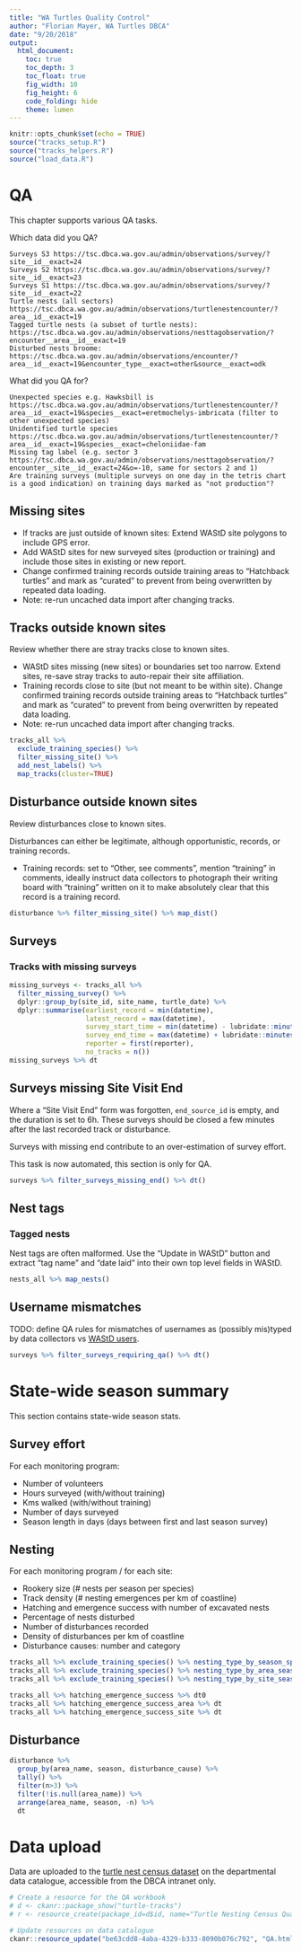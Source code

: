 ```yaml
---
title: "WA Turtles Quality Control"
author: "Florian Mayer, WA Turtles DBCA"
date: "9/20/2018"
output:
  html_document:
    toc: true
    toc_depth: 3
    toc_float: true
    fig_width: 10
    fig_height: 6
    code_folding: hide
    theme: lumen
---
```


```r
knitr::opts_chunk$set(echo = TRUE)
source("tracks_setup.R")
source("tracks_helpers.R")
source("load_data.R")
```

# QA
This chapter supports various QA tasks.


 Which data did you QA?

    Surveys S3 https://tsc.dbca.wa.gov.au/admin/observations/survey/?site__id__exact=24
    Surveys S2 https://tsc.dbca.wa.gov.au/admin/observations/survey/?site__id__exact=23
    Surveys S1 https://tsc.dbca.wa.gov.au/admin/observations/survey/?site__id__exact=22
    Turtle nests (all sectors) https://tsc.dbca.wa.gov.au/admin/observations/turtlenestencounter/?area__id__exact=19
    Tagged turtle nests (a subset of turtle nests): https://tsc.dbca.wa.gov.au/admin/observations/nesttagobservation/?encounter__area__id__exact=19
    Disturbed nests broome: https://tsc.dbca.wa.gov.au/admin/observations/encounter/?area__id__exact=19&encounter_type__exact=other&source__exact=odk

What did you QA for?

    Unexpected species e.g. Hawksbill is https://tsc.dbca.wa.gov.au/admin/observations/turtlenestencounter/?area__id__exact=19&species__exact=eretmochelys-imbricata (filter to other unexpected species)
    Unidentified turtle species https://tsc.dbca.wa.gov.au/admin/observations/turtlenestencounter/?area__id__exact=19&species__exact=cheloniidae-fam
    Missing tag label (e.g. sector 3 https://tsc.dbca.wa.gov.au/admin/observations/nesttagobservation/?encounter__site__id__exact=24&o=-10, same for sectors 2 and 1)
    Are training surveys (multiple surveys on one day in the tetris chart is a good indication) on training days marked as "not production"?
    
    

## Missing sites
* If tracks are just outside of known sites: Extend WAStD site polygons to include GPS error.
* Add WAStD sites for new surveyed sites (production or training) and include those sites in existing or new report.
* Change confirmed training records outside training areas to "Hatchback turtles" and mark as "curated" to
  prevent from being overwritten by repeated data loading.
* Note: re-run uncached data import after changing tracks.

## Tracks outside known sites
Review whether there are stray tracks close to known sites.

* WAStD sites missing (new sites) or boundaries set too narrow. 
  Extend sites, re-save stray tracks to auto-repair their site affiliation.
* Training records close to site (but not meant to be within site).
  Change confirmed training records outside training areas to "Hatchback turtles" 
  and mark as "curated" to prevent from being overwritten by repeated data loading.
* Note: re-run uncached data import after changing tracks.

```r
tracks_all %>% 
  exclude_training_species() %>%
  filter_missing_site() %>%
  add_nest_labels() %>% 
  map_tracks(cluster=TRUE)
```

## Disturbance outside known sites
Review disturbances close to known sites.

Disturbances can either be legitimate, although opportunistic, records, or training
records.

* Training records: set to "Other, see comments", mention "training" in comments,
  ideally instruct data collectors to photograph their writing board with "training"
  written on it to make absolutely clear that this record is a training record.

```r
disturbance %>% filter_missing_site() %>% map_dist()
```



## Surveys

### Tracks with missing surveys
```r
missing_surveys <- tracks_all %>%
  filter_missing_survey() %>%
  dplyr::group_by(site_id, site_name, turtle_date) %>%
  dplyr::summarise(earliest_record = min(datetime), 
                   latest_record = max(datetime), 
                   survey_start_time = min(datetime) - lubridate::minutes(30),
                   survey_end_time = max(datetime) + lubridate::minutes(30),
                   reporter = first(reporter),
                   no_tracks = n()) 
missing_surveys %>% dt
```


## Surveys missing Site Visit End
Where a "Site Visit End" form was forgotten, `end_source_id` is empty, and the duration is set to 6h. 
These surveys should be closed a few minutes after the last recorded track or disturbance.

Surveys with missing end contribute to an over-estimation of survey effort.

This task is now automated, this section is only for QA.
  
```r
surveys %>% filter_surveys_missing_end() %>% dt()
```


## Nest tags

### Tagged nests
Nest tags are often malformed. Use the "Update in WAStD" button and extract "tag name" and 
"date laid" into their own top level fields in WAStD.

```r
nests_all %>% map_nests()
```


## Username mismatches
TODO: define QA rules for mismatches of usernames as (possibly mis)typed by data collectors vs 
[WAStD users](https://tsc.dbca.wa.gov.au/admin/users/user/).

```r
surveys %>% filter_surveys_requiring_qa() %>% dt()
```

# State-wide season summary
This section contains state-wide season stats.

## Survey effort

For each monitoring program:

* Number of volunteers
* Hours surveyed (with/without training)
* Kms walked (with/without training)
* Number of days surveyed
* Season length in days (days between first and last season survey)

## Nesting

For each monitoring program / for each site:

* Rookery size (# nests per season per species)
* Track density (# nesting emergences per km of coastline)
* Hatching and emergence success with number of excavated nests
* Percentage of nests disturbed
* Number of disturbances recorded
* Density of disturbances per km of coastline
* Disturbance causes: number and category

```r
tracks_all %>% exclude_training_species() %>% nesting_type_by_season_species() %>% dt0
tracks_all %>% exclude_training_species() %>% nesting_type_by_area_season_species() %>% dt
tracks_all %>% exclude_training_species() %>% nesting_type_by_site_season_species() %>% dt

tracks_all %>% hatching_emergence_success %>% dt0
tracks_all %>% hatching_emergence_success_area %>% dt
tracks_all %>% hatching_emergence_success_site %>% dt
```

## Disturbance

```r
disturbance %>% 
  group_by(area_name, season, disturbance_cause) %>% 
  tally() %>% 
  filter(n>3) %>% 
  filter(!is.null(area_name)) %>% 
  arrange(area_name, season, -n) %>% 
  dt
```

# Data upload
Data are uploaded to the [turtle nest census dataset](https://data.dpaw.wa.gov.au/dataset/turtle-tracks) 
on the departmental data catalogue, accessible from the DBCA intranet only.

```r
# Create a resource for the QA workbook
# d <- ckanr::package_show("turtle-tracks")
# r <- resource_create(package_id=d$id, name="Turtle Nesting Census Quality Control", upload="QA.html")

# Update resources on data catalogue
ckanr::resource_update("be63cdd8-4aba-4329-b333-8090b076c792", "QA.html")
```
